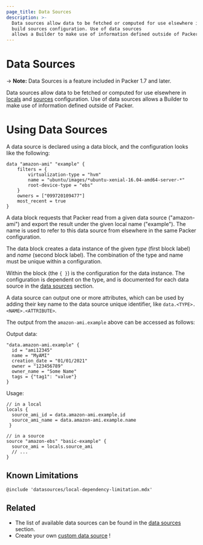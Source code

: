 ```yaml
---
page_title: Data Sources
description: >-
  Data sources allow data to be fetched or computed for use elsewhere in local variables and
  build sources configuration. Use of data sources
  allows a Builder to make use of information defined outside of Packer.
---
```


# Data Sources

-> **Note:** Data Sources is a feature included in Packer 1.7 and later.

Data sources allow data to be fetched or computed for use elsewhere in [locals](/docs/templates/hcl_templates/blocks/locals) and
[sources](/docs/templates/hcl_templates/blocks/source) configuration.
Use of data sources allows a Builder to make use of information defined outside of Packer.

# Using Data Sources

A data source is declared using a data block, and the configuration looks like the following:

```hcl
data "amazon-ami" "example" {
    filters = {
        virtualization-type = "hvm"
        name = "ubuntu/images/*ubuntu-xenial-16.04-amd64-server-*"
        root-device-type = "ebs"
    }
    owners = ["099720109477"]
    most_recent = true
}
```

A data block requests that Packer read from a given data source ("amazon-ami") and export the result under the given
local name ("example"). The name is used to refer to this data source from elsewhere in the same Packer configuration.

The data block creates a data instance of the given _type_ (first block label) and _name_ (second block label).
The combination of the type and name must be unique within a configuration.

Within the block (the `{ }`) is the configuration for the data instance. The configuration is dependent on the type,
and is documented for each data source in the [data sources](/docs/datasources) section.

A data source can output one or more attributes, which can be used by adding their key name to the data source unique
identifier, like `data.<TYPE>.<NAME>.<ATTRIBUTE>`.

The output from the `amazon-ami.example` above can be accessed as follows:

Output data:

```
"data.amazon-ami.example" {
  id = "ami12345"
  name = "MyAMI"
  creation_date = "01/01/2021"
  owner = "123456789"
  owner_name = "Some Name"
  tags = {"tag1": "value"}
}
```

Usage:

```hcl
// in a local
locals {
  source_ami_id = data.amazon-ami.example.id
  source_ami_name = data.amazon-ami.example.name
 }
```

```hcl
// in a source
source "amazon-ebs" "basic-example" {
  source_ami = locals.source_ami
  // ...
}
```

## Known Limitations
`@include 'datasources/local-dependency-limitation.mdx'`


## Related

- The list of available data sources can be found in the [data sources](/docs/datasources)
  section.
- Create your own [custom data source](/docs/plugins/creation/custom-datasources) !
